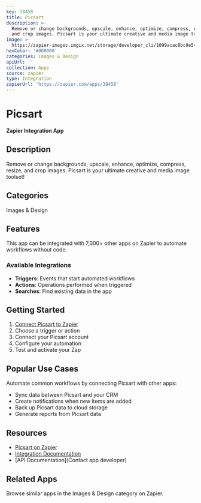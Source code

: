 ```yaml
---
key: 38458
title: Picsart
description: >-
  Remove or change backgrounds, upscale, enhance, optimize, compress, resize,
  and crop images. Picsart is your ultimate creative and media image toolset!
image: >-
  https://zapier-images.imgix.net/storage/developer_cli/1099acac8bc0e54de9d8b0e769a0f538_3.png?auto=format%2Ccompress&ixlib=python-3.0.0&q=50
hexColor: '#000000'
categories: Images & Design
apiUrl: ''
collection: Apps
source: zapier
type: Integration
zapierUrl: 'https://zapier.com/apps/38458'
---
```

# Picsart

**Zapier Integration App**

## Description

Remove or change backgrounds, upscale, enhance, optimize, compress, resize, and crop images. Picsart is your ultimate creative and media image toolset!

## Categories

Images & Design

## Features

This app can be integrated with 7,000+ other apps on Zapier to automate workflows without code.

### Available Integrations

- **Triggers**: Events that start automated workflows
- **Actions**: Operations performed when triggered
- **Searches**: Find existing data in the app

## Getting Started

1. [Connect Picsart to Zapier](https://zapier.com/apps/38458)
2. Choose a trigger or action
3. Connect your Picsart account
4. Configure your automation
5. Test and activate your Zap

## Popular Use Cases

Automate common workflows by connecting Picsart with other apps:

- Sync data between Picsart and your CRM
- Create notifications when new items are added
- Back up Picsart data to cloud storage
- Generate reports from Picsart data

## Resources

- [Picsart on Zapier](https://zapier.com/apps/38458)
- [Integration Documentation](https://zapier.com/apps/38458/integrations)
- [API Documentation](Contact app developer)

## Related Apps

Browse similar apps in the Images & Design category on Zapier.
